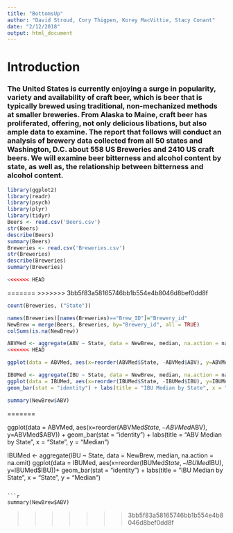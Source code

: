 ```yaml
---
title: "BottomsUp"
author: "David Stroud, Cory Thigpen, Korey MacVittie, Stacy Conant"
date: "2/12/2018"
output: html_document
---
```


# **Introduction**
### The United States is currently enjoying a surge in popularity, variety and availability of craft beer, which is beer that is typically brewed using traditional, non-mechanized methods at smaller breweries.  From Alaska to Maine, craft beer has proliferated, offering, not only delicious libations, but also ample data to examine.  The report that follows will conduct an analysis of brewery data collected from all 50 states and Washington, D.C. about 558 US Breweries and 2410 US craft beers.  We will examine beer bitterness and alcohol content by state, as well as, the relationship between bitterness and alcohol content.


```r
library(ggplot2)
library(readr)
library(psych)
library(plyr)
library(tidyr)
Beers <- read.csv('Beers.csv')
str(Beers)
describe(Beers)
summary(Beers)
Breweries <- read.csv('Breweries.csv')
str(Breweries)
describe(Breweries)
summary(Breweries)

<<<<<<< HEAD
```

=======
>>>>>>> 3bb5f83a58165746bb1b554e4b8046d8bef0dd8f
``` r
count(Breweries, ("State"))
```

```r
names(Breweries)[names(Breweries)=="Brew_ID"]="Brewery_id"
NewBrew = merge(Beers, Breweries, by="Brewery_id", all = TRUE)
colSums(is.na(NewBrew))
```

```r
ABVMed <- aggregate(ABV ~ State, data = NewBrew, median, na.action = na.omit)
<<<<<<< HEAD

ggplot(data = ABVMed, aes(x=reorder(ABVMed$State, -ABVMed$ABV), y=ABVMed$ABV)) + geom_bar(stat = "identity") + labs(title = "ABV Median by State", x = "State", y = "Median")

IBUMed <- aggregate(IBU ~ State, data = NewBrew, median, na.action = na.omit)
ggplot(data = IBUMed, aes(x=reorder(IBUMed$State, -IBUMed$IBU), y=IBUMed$IBU))+
geom_bar(stat = "identity") + labs(title = "IBU Median by State", x = "State", y = "Median")
```

```r
summary(NewBrew$ABV)
```

=======

ggplot(data = ABVMed, aes(x=reorder(ABVMed$State, -ABVMed$ABV), y=ABVMed$ABV)) + geom_bar(stat = "identity") + labs(title = "ABV Median by State", x = "State", y = "Median")

IBUMed <- aggregate(IBU ~ State, data = NewBrew, median, na.action = na.omit)
ggplot(data = IBUMed, aes(x=reorder(IBUMed$State, -IBUMed$IBU), y=IBUMed$IBU))+
geom_bar(stat = "identity") + labs(title = "IBU Median by State", x = "State", y = "Median")
```

```r
summary(NewBrew$ABV)
```
>>>>>>> 3bb5f83a58165746bb1b554e4b8046d8bef0dd8f
